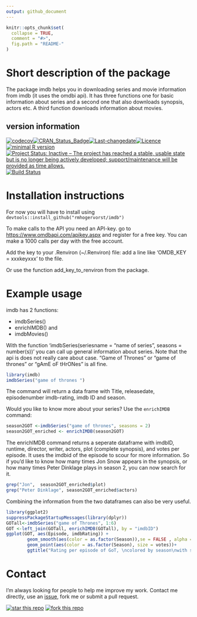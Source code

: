 ```yaml
---
output: github_document
---
```


<!-- README.md is generated from README.Rmd. Please edit that file -->

```r
knitr::opts_chunk$set(
  collapse = TRUE,
  comment = "#>",
  fig.path = "README-"
)
```

# Short description of the package

The package imdb helps you in downloading series and movie information from imdb (it uses the omdbi api). It has three functions
one for basic information about series and a second one that also downloads synopsis, actors etc.
A third function downloads information about movies.

## version information
[![codecov](https://codecov.io/gh/RMHogervorst/imdb/branch/master/graph/badge.svg)](https://codecov.io/gh/RMHogervorst/imdb)[![CRAN_Status_Badge](http://www.r-pkg.org/badges/version/imdb)](https://cran.r-project.org/package=imdb)[![Last-changedate](https://img.shields.io/badge/last%20change-2017--03--03-yellowgreen.svg)](/commits/master)[![Licence](https://img.shields.io/badge/licence-MIT-lightgrey.svg)](http://choosealicense.com/)[![minimal R version](https://img.shields.io/badge/R-3.2.2-6666ff.svg)](https://cran.r-project.org/)[![Project Status: Inactive – The project has reached a stable, usable state but is no longer being actively developed; support/maintenance will be provided as time allows.](http://www.repostatus.org/badges/latest/inactive.svg)](http://www.repostatus.org/#inactive)[![Build Status](https://travis-ci.org/RMHogervorst/imdb.svg?branch=master)](https://travis-ci.org/RMHogervorst/imdb)




# Installation instructions
For now you will have to install using `devtools::install_github("rmhogervorst/imdb")`

To make calls to the API you need an API-key. 
go to <https://www.omdbapi.com/apikey.aspx> and register for a
free key. You can make a 1000 calls per day with the free account.

Add the key to your .Renviron (~/.Renviron) file:
add a line like 'OMDB_KEY = xxxkeyxxx' to the file.

Or use the function add_key_to_renviron from the package.

# Example usage
imdb has 2 functions: 

- imdbSeries()
- enrichIMDB() and
- imdbMovies()

With the function 'imdbSeries(seriesname = "name of series", seasons = number(s))'
you can call up general information about series. Note that the api is does
not really care about case. "Game of Thrones" or "game of thrones" or 
"gAmE oF tHrONes "  is all fine. 

```r
library(imdb)
imdbSeries("game of thrones ")
```

The command will return a data frame with Title, releasedate, episodenumber
imdb-rating, imdb ID and season. 

Would you like to know more about your series? Use the `enrichIMDB` command:

```r
season2GOT <-imdbSeries("game of thrones", seasons = 2)
season2GOT_enriched <- enrichIMDB(season2GOT)
```

The enrichIMDB command returns a seperate dataframe with 
imdbID, runtime, director, writer, actors, plot (complete synopsis), and votes 
per episode. It uses the imdbid of the episode to scour for more information.
So if you'd like to know how many times Jon Snow appears in the synopsis, 
or how many times Peter Dinklage plays in season 2, you can now search for it.

```r
grep("Jon",  season2GOT_enriched$plot)
grep("Peter Dinklage", season2GOT_enriched$actors)
```

Combining the information from the two dataframes can also be very useful.

```r
library(ggplot2)
suppressPackageStartupMessages(library(dplyr))
GOTall<-imdbSeries("game of Thrones", 1:6)
GOT <-left_join(GOTall, enrichIMDB(GOTall), by = "imdbID")
ggplot(GOT, aes(Episode, imdbRating)) + 
        geom_smooth(aes(color = as.factor(Season)),se = FALSE , alpha = 1/10)+
        geom_point(aes(color = as.factor(Season), size = votes))+
        ggtitle("Rating per episode of GoT, \ncolored by season\nwith smoothlines")
```


# Contact
I'm always looking for people to help me improve my work. 
Contact me directly, use an [issue](https://github.com/RMHogervorst/imdb/issues), fork me or submit a pull request.

[![star this repo](http://githubbadges.com/star.svg?user=RMHogervorst&repo=imdb&style=flat)](https://github.com/RMHogervorst/imdb)
[![fork this repo](http://githubbadges.com/fork.svg?user=RMHogervorst&repo=imdb&style=flat)](https://github.com/RMHogervorst/imdb/fork)
